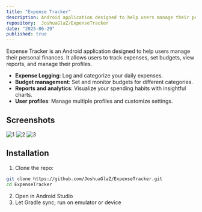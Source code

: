 ```yaml
---
title: "Expense Tracker"
description: Android application designed to help users manage their personal finances. It allows users to track expenses, set budgets, view reports, and manage their profiles.
repository:  JoshuaGlaZ/ExpenseTracker
date: "2025-06-29"
published: true
---
```


Expense Tracker is an Android application designed to help users manage their personal finances. It allows users to track expenses, set budgets, view reports, and manage their profiles.

- **Expense Logging**: Log and categorize your daily expenses.
- **Budget management**: Set and monitor budgets for different categories.
- **Reports and analytics**: Visualize your spending habits with insightful charts.
- **User profiles**: Manage multiple profiles and customize settings.

## Screenshots
![1](/expense-tracker1.png)
![2](/expense-tracker2.png)
![3](/expense-tracker3.png)

## Installation
1. Clone the repo:
```bash
git clone https://github.com/JoshuaGlaZ/ExpenseTracker.git
cd ExpenseTracker
```
2. Open in Android Studio
3. Let Gradle sync; run on emulator or device
